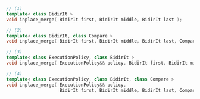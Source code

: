 ```cpp
// (1)
template< class BidirIt >
void inplace_merge( BidirIt first, BidirIt middle, BidirIt last );

// (2)
template< class BidirIt, class Compare >
void inplace_merge( BidirIt first, BidirIt middle, BidirIt last, Compare comp );

// (3)
template< class ExecutionPolicy, class BidirIt >
void inplace_merge( ExecutionPolicy&& policy, BidirIt first, BidirIt middle, BidirIt last );

// (4)
template< class ExecutionPolicy, class BidirIt, class Compare >
void inplace_merge( ExecutionPolicy&& policy,
                    BidirIt first, BidirIt middle, BidirIt last, Compare comp )
```
